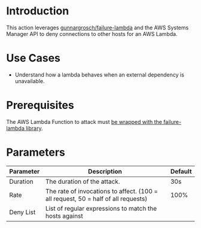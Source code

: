 # Introduction

This action leverages [gunnargrosch/failure-lambda](https://github.com/gunnargrosch/failure-lambda) and the AWS Systems Manager API to deny connections to other hosts for an AWS Lambda.

# Use Cases

- Understand how a lambda behaves when an external dependency is unavailable.

# Prerequisites

The AWS Lambda Function to attack must [be wrapped with the failure-lambda library](https://github.com/gunnargrosch/failure-lambda#how-to-install-with-parameter-in-ssm-parameter-store).

# Parameters

| Parameter | Description                                                                       | Default |
| --------- | --------------------------------------------------------------------------------- | ------- |
| Duration  | The duration of the attack.                                                       | 30s     |
| Rate      | The rate of invocations to affect. (100 = all request, 50 = half of all requests) | 100%    |
| Deny List | List of regular expressions to match the hosts against                            |         |
